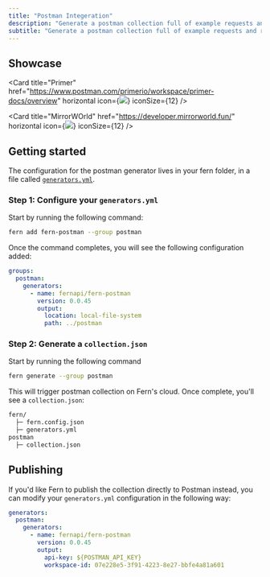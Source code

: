 ```yaml
---
title: "Postman Integeration"
description: "Generate a postman collection full of example requests and responses"
subtitle: "Generate a postman collection full of example requests and responses"
---
```


## Showcase

<CardGroup cols={2}>

<Card
  title="Primer"
  href="https://www.postman.com/primerio/workspace/primer-docs/overview"
  horizontal
  icon={<img src="https://cdn.prod.website-files.com/5e9dc792e1210c5325f7ebbc/64b039144f484892355032dd_62146168.png" />}
  iconSize={12}
/>

<Card
  title="MirrorWOrld"
  href="https://developer.mirrorworld.fun/"
  horizontal
  icon={<img src="https://cdn.brandfetch.io/idLEJUb6Vb/w/400/h/400/theme/dark/icon.jpeg" />}
  iconSize={12}
/>

</CardGroup>

## Getting started

The configuration for the postman generator lives in your fern folder, in a file
called [`generators.yml`](/learn/api-definition/introduction/what-is-the-fern-folder#generatorsyml).

### **Step 1**: Configure your `generators.yml`

Start by running the following command:

```sh
fern add fern-postman --group postman
```

Once the command completes, you will see the following configuration added:

```yaml title="generators.yml" {2-8}
groups:
  postman:
    generators:
      - name: fernapi/fern-postman
        version: 0.0.45
        output:
          location: local-file-system
          path: ../postman
```

### **Step 2**: Generate a `collection.json`

Start by running the following command

```sh
fern generate --group postman
```

This will trigger postman collection on Fern's cloud. Once complete, you'll see a `collection.json`:

```sh {4-5}
fern/
  ├─ fern.config.json
  ├─ generators.yml
postman
  ├─ collection.json
```

## Publishing

If you'd like Fern to publish the collection directly to Postman instead, you can modify your `generators.yml` configuration
in the following way:

```yaml title="generators.yml" {6-8}
generators:
  postman:
    generators:
      - name: fernapi/fern-postman
        version: 0.0.45
        output:
          api-key: ${POSTMAN_API_KEY}
          workspace-id: 07e228e5-3f91-4223-8e27-bbfe4a81a601
```

